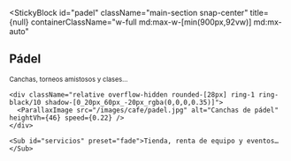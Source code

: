 
<StickyBlock
  id="padel"
  className="main-section snap-center"
  title={null}
  containerClassName="w-full md:max-w-[min(900px,92vw)] md:mx-auto"
>
  <Reveal preset="up"><h2 className="text-2xl md:text-4xl font-semibold mb-4 md:mb-6">Pádel</h2></Reveal>

  <div className="space-y-6 md:space-y-8">
    <Sub id="comunidad" preset="up">Canchas, torneos amistosos y clases…</Sub>

    <div className="relative overflow-hidden rounded-[28px] ring-1 ring-black/10 shadow-[0_20px_60px_-20px_rgba(0,0,0,0.35)]">
      <ParallaxImage src="/images/cafe/padel.jpg" alt="Canchas de pádel" heightVh={46} speed={0.22} />
    </div>

    <Sub id="servicios" preset="fade">Tienda, renta de equipo y eventos…</Sub>
  </div>
</StickyBlock>